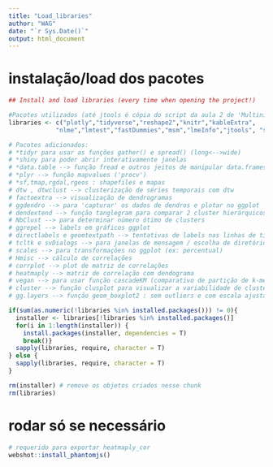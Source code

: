 ---
title: "Load_libraries"
author: "WAG"
date: "`r Sys.Date()`"
output: html_document
---
# instalação/load dos pacotes
```{r}
## Install and load libraries (every time when opening the project!)

#Pacotes utilizados (até jtools é cópia do script da aula 2 de 'Multinível' (Fávero):
libraries <- c("plotly","tidyverse","reshape2","knitr","kableExtra",
             "nlme","lmtest","fastDummies","msm","lmeInfo","jtools", "shiny", "tidyr", "data.table", "plyr", "sf","tmap","rgdal","rgeos", "dtw", "dtwclust", "factoextra", "ggdendro", "dendextend", "NbClust", "ggrepel", "directlabels", "geomtextpath", "tcltk", "svDialogs","scales", "Hmisc","corrplot", "heatmaply", "vegan", "cluster", "gg.layers")

# Pacotes adicionados:
# *tidyr para usar as funções gather() e spread() (long<-->wide)
# *shiny para poder abrir interativamente janelas
# *data.table --> função fread e outros jeitos de manipular data.frames
# *plyr --> função mapvalues ('procv')
# *sf,tmap,rgdal,rgeos : shapefiles e mapas
# dtw , dtwclust --> clusterização de séries temporais com dtw
# factoextra --> visualização de dendrogramas
# ggdendro --> para 'capturar' os dados de dendros e plotar no ggplot
# dendextend --> função tanglegram para comparar 2 cluster hierárquicos
# NbClust --> para determinar número ótimo de clusters
# ggrepel --> labels em gráficos ggplot
# directlabels e geomtextpath --> tentativas de labels nas linhas de time series
# tcltk e svDialogs --> para janelas de mensagem / escolha de diretório, etc
# scales --> para transformações no ggplot (ex: percentual)
# Hmisc --> cálculo de correlações
# corrplot --> plot de matriz de correlações
# heatmaply --> matriz de correlação com dendograma
# vegan --> para usar função cascadeKM (comparativo de partição de k-means)
# cluster --> função clusplot para visualizar a variabilidade de clusters
# gg.layers --> função geom_boxplot2 : sem outliers e com escala ajustada

if(sum(as.numeric(!libraries %in% installed.packages())) != 0){
  installer <- libraries[!libraries %in% installed.packages()]
  for(i in 1:length(installer)) {
    install.packages(installer, dependencies = T)
    break()}
  sapply(libraries, require, character = T) 
} else {
  sapply(libraries, require, character = T) 
}

rm(installer) # remove os objetos criados nesse chunk
rm(libraries)

```

# rodar só se necessário
```{r}

# requerido para exportar heatmaply_cor
webshot::install_phantomjs()

```


